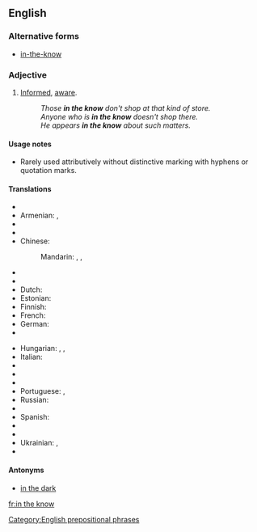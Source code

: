 ==English==

===Alternative forms===
* [[in-the-know]]

===Adjective===
{{en-adj|head=[[in]] [[the]] [[know]]}}

# [[informed|Informed]], [[aware]].
#: ''Those '''in the know''' don't shop at that kind of store.''
#: ''Anyone who is '''in the know''' doesn't shop there.''
#: ''He appears '''in the know''' about such matters.''

====Usage notes====
* Rarely used attributively without distinctive marking with hyphens or quotation marks.

====Translations====
{{trans-top|informed, aware}}
* {{trreq|ar}}
* Armenian: {{t|hy|տեղյակ|sc=Armn}}, {{t|hy|բիթի|sc=Armn}}
* {{trreq|bg}}
* {{trreq|ca}}
* Chinese:
*: Mandarin: {{t+|cmn|知情|tr=zhīqíng|sc=Hani}}, {{t|cmn|[[有]][[知識]][[的]]|sc=Hani}}, {{t|cmn|[[有]][[知识]][[的]]|tr=yǒu zhīshi de|sc=Hani}}
* {{trreq|cs}}
* {{trreq|da}}
* Dutch: {{t|nl|ingeweid}}
* Estonian: {{t|et|teadlik}}
* Finnish: {{t|fi|tietävä}}
* French: {{t+|fr|au courant}}
* German: {{t+|de|eingeweiht}}
* {{trreq|hi}}
{{trans-mid}}
* Hungarian: {{t+|hu|tájékozott}}, {{t+|hu|beavatott}}, {{t|hu|jól értesült}}
* Italian: {{t|it|al corrente}}
* {{trreq|ja}}
* {{trreq|ko}}
* {{trreq|pl}}
* Portuguese: {{t|pt|informado|m}}, {{t+|pt|atento|m}}
* Russian: {{t|ru|в курсе|tr=v kúrse|sc=Cyrl}}
* {{trreq|sh}}
* Spanish: {{t+|es|informado}}
* {{trreq|th}}
* {{trreq|tr}}
* Ukrainian: {{t+|uk|обізнаний|tr=obíznanyj|sc=Cyrl}}, {{t|uk|в курсі|tr=v kúrsi|sc=Cyrl}}
* {{trreq|vi}}
{{trans-bottom}}

====Antonyms====
* [[in the dark]]

[[Category:English prepositional phrases]]

[[fr:in the know]]